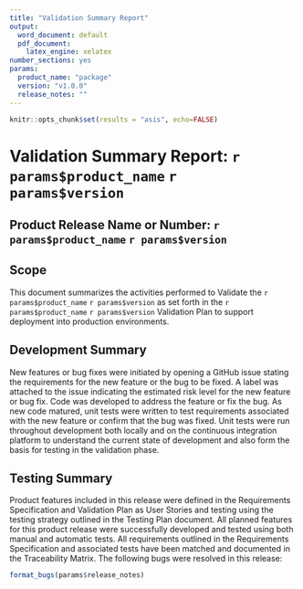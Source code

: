 ```yaml
---
title: "Validation Summary Report"
output:
  word_document: default
  pdf_document:
    latex_engine: xelatex
number_sections: yes
params:
  product_name: "package"
  version: "v1.0.0"
  release_notes: ""
---
```


```r
knitr::opts_chunk$set(results = "asis", echo=FALSE)
```

# Validation Summary Report: `r params$product_name` `r params$version`

## Product Release Name or Number: `r params$product_name` `r params$version`

## Scope
This document summarizes the activities performed to Validate the `r params$product_name` `r params$version` as set forth in the `r params$product_name` `r params$version` Validation Plan to support deployment into production environments. 

## Development Summary
New features or bug fixes were initiated by opening a GitHub issue stating the requirements for the new feature or the bug to be fixed.  A label was attached to the issue indicating the estimated risk level for the new feature or bug fix. Code was developed to address the feature or fix the bug.  As new code matured, unit tests were written to test requirements associated with the new feature or confirm that the bug was fixed.  Unit tests were run throughout development both locally and on the continuous integration platform to understand the current state of development and also form the basis for testing in the validation phase. 

## Testing Summary
Product features included in this release were defined in the Requirements Specification and Validation Plan as User Stories and testing using the testing strategy outlined in the Testing Plan document. All planned features for this product release were successfully developed and tested using both manual and automatic tests. All requirements outlined in the Requirements Specification and associated tests have been matched and documented in the Traceability Matrix.  The following bugs were resolved in this release: 

```r
format_bugs(params$release_notes)
```


